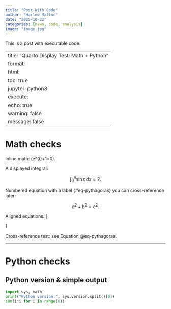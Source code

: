 ```yaml
---
title: "Post With Code"
author: "Harlow Malloc"
date: "2025-10-22"
categories: [news, code, analysis]
image: "image.jpg"
---
```


This is a post with executable code.

---
title: "Quarto Display Test: Math + Python"
format:
  html:
    toc: true
jupyter: python3
execute:
  echo: true
  warning: false
  message: false
---

# Math checks

Inline math: \(e^{i\pi}+1=0\).

A displayed integral:

$$
\int_{0}^{\pi} \sin x \, dx = 2.
$$

Numbered equation with a label {#eq-pythagoras} you can cross-reference later:

$$
a^2 + b^2 = c^2. \tag{1}\label{eq-pythagoras}
$$

Aligned equations:
\[
\begin{aligned}
(a+b)^2 &= a^2 + 2ab + b^2 \\
\nabla \cdot \vec{E} &= \frac{\rho}{\varepsilon_0}
\end{aligned}
\]

Cross-reference test: see Equation \@eq-pythagoras.

---

# Python checks

## Python version & simple output
```python
import sys, math
print("Python version:", sys.version.split()[0])
sum(i*i for i in range(6))
```

